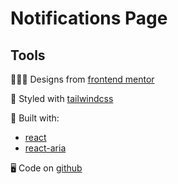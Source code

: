 

<Meta of={NotificationsPageStories} />

# Notifications Page

<Canvas of={NotificationsPageStories.Basic} />

## Tools

🧑🏼‍🎨 Designs from [frontend mentor](https://www.frontendmentor.io/challenges/results-summary-component-CE_K6s0maV)

🎨 Styled with [tailwindcss](https://tailwindcss.com/)

🔨 Built with:

- [react](https://react.dev/)
- [react-aria](https://react-spectrum.adobe.com/react-aria)

🖥️ Code on [github](https://github.com/kim-fransson/frontend-mentor/tree/main/packages/web/src/notifications-page)
